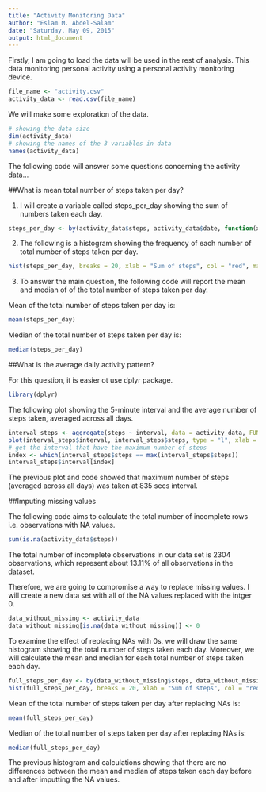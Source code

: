 ```yaml
---
title: "Activity Monitoring Data"
author: "Eslam M. Abdel-Salam"
date: "Saturday, May 09, 2015"
output: html_document
---
```


Firstly, I am going to load the data will be used in the rest of analysis. This data monitoring personal activity using a personal activity monitoring device.

```r
file_name <- "activity.csv"
activity_data <- read.csv(file_name)
```

We will make some exploration of the data.

```r
# showing the data size
dim(activity_data)
# showing the names of the 3 variables in data
names(activity_data)
```

The following code will answer some questions concerning the activity data...

##What is mean total number of steps taken per day?

1. I will create a variable called steps_per_day showing the sum of numbers taken each day.

```r
steps_per_day <- by(activity_data$steps, activity_data$date, function(x) sum(x, na.rm = TRUE))
```

2. The following is a histogram showing the frequency of each number of total number of steps taken per day.

```r
hist(steps_per_day, breaks = 20, xlab = "Sum of steps", col = "red", main = "Total number of steps per day")
```

3. To answer the main question, the following code will report the mean and median of of the total number of steps taken per day.

Mean of the total number of steps taken per day is:

```r
mean(steps_per_day)
```

Median of the total number of steps taken per day is:

```r
median(steps_per_day)
```

##What is the average daily activity pattern?

For this question, it is easier ot use dplyr package.

```r
library(dplyr)
```

The following plot showing the 5-minute interval and the average number of steps taken, averaged across all days.

```r
interval_steps <- aggregate(steps ~ interval, data = activity_data, FUN=function(activity_data) mean = mean(activity_data, na.rm = TRUE))
plot(interval_steps$interval, interval_steps$steps, type = "l", xlab = "Interval (Secs)", ylab = "Steps", main = "Average number of steps taken daily each 5 seconds daily", col = "blue", lwd = 2)
# get the interval that have the maximum number of steps
index <- which(interval_steps$steps == max(interval_steps$steps))
interval_steps$interval[index]
```

The previous plot and code showed that maximum number of steps (averaged across all days) was taken at 835 secs interval.

##Imputing missing values

The following code aims to calculate the total number of incomplete rows i.e. observations with NA values.

```r
sum(is.na(activity_data$steps))
```

The total number of incomplete observations in our data set is 2304 observations, which represent about 13.11% of all observations in the dataset.

Therefore, we are going to compromise a way to replace missing values. I will create a new data set with all of the NA values replaced with the intger 0.

```r
data_without_missing <- activity_data
data_without_missing[is.na(data_without_missing)] <- 0
```

To examine the effect of replacing NAs with 0s, we will draw the same histogram showing the total number of steps taken each day. Moreover, we will calculate the mean and median for each total number of steps taken each day.

```r
full_steps_per_day <- by(data_without_missing$steps, data_without_missing$date, function(x) sum(x, na.rm = TRUE))
hist(full_steps_per_day, breaks = 20, xlab = "Sum of steps", col = "red", main = "Total number of steps per day")
```

Mean of the total number of steps taken per day after replacing NAs is:

```r
mean(full_steps_per_day)
```

Median of the total number of steps taken per day after replacing NAs is:

```r
median(full_steps_per_day)
```

The previous histogram and calculations showing that there are no differences between the mean and median of steps taken each day before and after imputting the NA values.